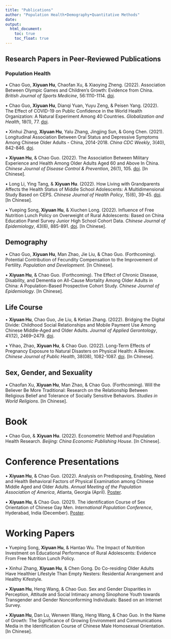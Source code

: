 ```yaml
---
title: "Publications"
author: "Population Health•Demography•Quantitative Methods"
date: 
output: 
  html_document:
    toc: true
    toc_float: true
---
```


## Research Papers in Peer-Reviewed Publications

### Population Health
• Chao Guo, **Xiyuan Hu**, Chaofan Xu, & Xiaoying Zheng. (2022).  Association Between Olympic Games and Children’s Growth: Evidence from China. *British Journal of Sports Medicine*, 56:1110-1114. [doi](https://bjsm.bmj.com/content/56/19/1110).

• Chao Guo, **Xiyuan Hu**, Dianqi Yuan, Yuyu Zeng, & Peisen Yang. (2022). The Effect of COVID-19 on Public Confidence in the World Health Organization: A Natural Experiment Among 40 Countries. *Globalization and Health*, 18(1), 77. [doi](https://globalizationandhealth.biomedcentral.com/articles/10.1186/s12992-022-00872-y).

• Xinhui Zhang, **Xiyuan Hu**, Yalu Zhang, Jingjing Sun, & Gong Chen. (2021). Longitudinal Association Between Oral Status and Depressive Symptoms Among Chinese Older Adults - China, 2014-2018. *China CDC Weekly*, 3(40), 842-846. [doi](https://weekly.chinacdc.cn/en/article/doi/10.46234/ccdcw2021.208).

• **Xiyuan Hu**, & Chao Guo. (2022). The Association Between Military Experience and Health Among Older Adults Aged 60 and Above In China. *Chinese Journal of Disease Control & Prevention*, 26(1), 105. [doi](https://www.webofscience.com/wos/alldb/full-record/CSCD:7143465). [In Chinese].

• Long Li, Ying Tang, & **Xiyuan Hu**. (2022). How Living with Grandparents Affects the Health Status of Middle School Adolescents: A Multidimensional Study Based on CEPS. *Chinese Journal of Health Policy*, 15(6), 39-45. [doi](https://www.webofscience.com/wos/alldb/full-record/CSCD:7278575). [In Chinese].

• Yueping Song, **Xiyuan Hu**, & Xiuchen Long. (2022). Influence of Free Nutrition Lunch Policy on Overweight of Rural Adolescents: Based on China Education Panel Survey Junior High School Cohort Data. *Chinese Journal of Epidemiology*, 43(6), 885-891. [doi](https://www.webofscience.com/wos/alldb/full-record/MEDLINE:35725346). [In Chinese].

## Demography

• Chao Guo, **Xiyuan Hu**, Man Zhao, Jie Liu, & Chao Guo. (Forthcoming). Potential Contribution of Fecundity Compensation to the Improvement of Fertility. *Population and Development*. [In Chinese].

• **Xiyuan Hu**, & Chao Guo. (Forthcoming). The Effect of Chronic Disease, Disability, and Dementia on All-Cause Mortality Among Older Adults in China: A Population-Based Prospective Cohort Study. *Chinese Journal of Epidemiology*. [In Chinese].


## Life Course

• **Xiyuan Hu**, Chao Guo, Jie Liu, & Ketian Zhang. (2022). Bridging the Digital Divide: Childhood Social Relationships and Mobile Payment Use Among Chinese Middle-Aged and Older Adults. *Journal of Applied Gerontology*, 41(12), 2469–2479. [doi](https://journals.sagepub.com/doi/10.1177/07334648221117771).

• Yihao, Zhao, **Xiyuan Hu**, & Chao Guo. (2022). Long-Term Effects of Pregnancy Exposure to Natural Disasters on Physical Health: A Review. *Chinese Journal of Public Health*, 38(08), 1082-1087. [doi](https://www.zgggws.com/cn/article/doi/10.11847/zgggws1136302). [In Chinese].

## Sex, Gender, and Sexuality

• Chaofan Xu, **Xiyuan Hu**, Man Zhao, & Chao Guo. (Forthcoming). Will the Believer Be More Traditional: Research on the Relationship Between Religious Belief and Tolerance of Socially Sensitive Behaviors. *Studies in World Religions*. [In Chinese].

# Book

• Chao Guo, & **Xiyuan Hu**. (2022). Econometric Method and Population Health Research. *Beijing: China Economic Publishing House*. [In Chinese].

# Conference Presentations

• **Xiyuan Hu**, & Chao Guo. (2022). Analysis on Predisposing, Enabling, Need and Health Behavioral Factors of Physical Examination among Chinese Middle Aged and Older Adults. *Annual Meeting of the Population Association of America*, Atlanta, Georgia (April). [Poster](/Publications/Poster-PAA.png){width=40%}.

• **Xiyuan Hu**, & Chao Guo. (2021). The identification Course of Sex Orientation of Chinese Gay Men. *International Population Conference*, Hyderabad, India (December). [Poster](/Publications/Poster-IPC.png){width=40%}.

# Working Papers

• Yueping Song, **Xiyuan Hu**, & Hantao Wu. The Impact of Nutrition Investment on Educational Performance of Rural Adolescents: Evidence From Free Nutrition Lunch Policy.

• Xinhui Zhang, **Xiyuan Hu**, & Chen Gong. Do Co-residing Older Adults Have Healthier Lifestyle Than Empty Nesters: Residential Arrangement and Healthy Kifestyle.

• **Xiyuan Hu**, Heng Wang, & Chao Guo. Sex and Gender Disparities in Perception, Attitude and Social Intimacy among Sinophone Youth towards Transgender and Gender Nonconforming Individuals: Based on an Internet Survey.

• **Xiyuan Hu**, Dan Lu, Wenwen Wang, Heng Wang, & Chao Guo. In the Name of Growth: The Significance of Growing Environment and Communications Media in the Identification Course of Chinese Male Homosexual Orientation. [In Chinese].
